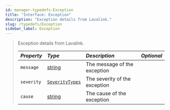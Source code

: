 ```yaml
---
id: manager-typedefs-Exception
title: "Interface: Exception"
description: "Exception details from Lavalink."
slug: /typedefs/Exception
sidebar_label: Exception
---
```


> Exception details from Lavalink.
> 
> | <i className="fa-solid fa-hashtag"/> Property | <i className="fa-solid fa-font"/> Type                                                            | <i className="fa-solid fa-list"/> Description | <i className="fa-solid fa-flask"/> Optional |
> |:----------------------------------------------|:--------------------------------------------------------------------------------------------------|:----------------------------------------------|:-------------------------------------------:|
> | `message`                                     | [string](https://developer.mozilla.org/en-US/docs/Web/JavaScript/Reference/Global_Objects/String) | The message of the exception                  | <i className="fa-solid fa-xmark"/>          |
> | `severity`                                    | [`SeverityTypes`](../Enums/SeverityTypes.mdx)                                                     | The severity of the exception                 | <i className="fa-solid fa-xmark"/>          |
> | `cause`                                       | [string](https://developer.mozilla.org/en-US/docs/Web/JavaScript/Reference/Global_Objects/String) | The cause of the exception                    | <i className="fa-solid fa-xmark"/>          |